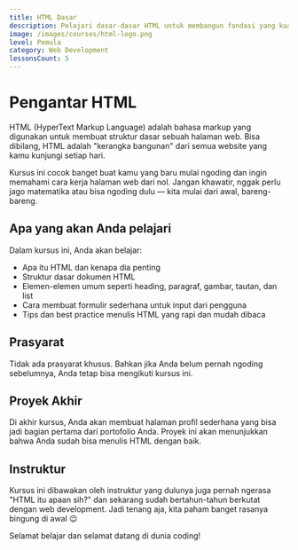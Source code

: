 ```yaml
---
title: HTML Dasar
description: Pelajari dasar-dasar HTML untuk membangun fondasi yang kuat dalam dunia pengembangan web.
image: /images/courses/html-logo.png
level: Pemula
category: Web Development
lessonsCount: 5
---
```


# Pengantar HTML

HTML (HyperText Markup Language) adalah bahasa markup yang digunakan untuk membuat struktur dasar sebuah halaman web. Bisa dibilang, HTML adalah "kerangka bangunan" dari semua website yang kamu kunjungi setiap hari.

Kursus ini cocok banget buat kamu yang baru mulai ngoding dan ingin memahami cara kerja halaman web dari nol. Jangan khawatir, nggak perlu jago matematika atau bisa ngoding dulu — kita mulai dari awal, bareng-bareng.

## Apa yang akan Anda pelajari

Dalam kursus ini, Anda akan belajar:

- Apa itu HTML dan kenapa dia penting
- Struktur dasar dokumen HTML
- Elemen-elemen umum seperti heading, paragraf, gambar, tautan, dan list
- Cara membuat formulir sederhana untuk input dari pengguna
- Tips dan best practice menulis HTML yang rapi dan mudah dibaca

## Prasyarat

Tidak ada prasyarat khusus. Bahkan jika Anda belum pernah ngoding sebelumnya, Anda tetap bisa mengikuti kursus ini.

## Proyek Akhir

Di akhir kursus, Anda akan membuat halaman profil sederhana yang bisa jadi bagian pertama dari portofolio Anda. Proyek ini akan menunjukkan bahwa Anda sudah bisa menulis HTML dengan baik.

## Instruktur

Kursus ini dibawakan oleh instruktur yang dulunya juga pernah ngerasa "HTML itu apaan sih?" dan sekarang sudah bertahun-tahun berkutat dengan web development. Jadi tenang aja, kita paham banget rasanya bingung di awal 😉

Selamat belajar dan selamat datang di dunia coding!
